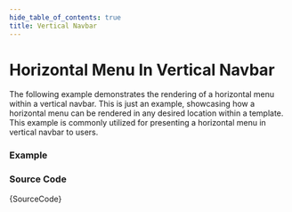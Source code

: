 ```yaml
---
hide_table_of_contents: true
title: Vertical Navbar
---
```



# Horizontal Menu In Vertical Navbar

The following example demonstrates the rendering of a horizontal menu within a vertical navbar. This is just an example, showcasing how a horizontal menu can be rendered in any desired location within a template. This example is commonly utilized for presenting a horizontal menu in vertical navbar to users.

### Example

<IframeWindow url='http://localhost:3000/en/menu-examples/horizontal-menu/menu-position/vertical-navbar' />

### Source Code

<TsToJsCodeSnippet>{SourceCode}</TsToJsCodeSnippet>
